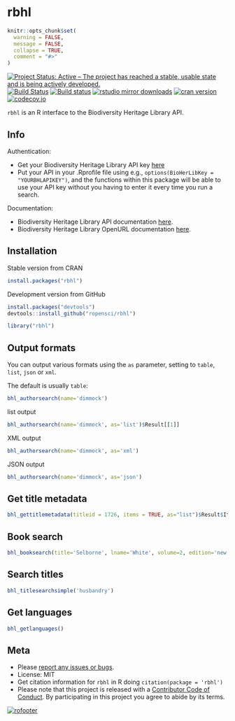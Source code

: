 rbhl
====

```r
knitr::opts_chunk$set(
  warning = FALSE,
  message = FALSE,
  collapse = TRUE,
  comment = "#>"
)
```

[![Project Status: Active – The project has reached a stable, usable state and is being actively developed.](http://www.repostatus.org/badges/latest/active.svg)](http://www.repostatus.org/#active)
[![Build Status](https://api.travis-ci.org/ropensci/rbhl.png)](https://travis-ci.org/ropensci/rbhl)
[![Build status](https://ci.appveyor.com/api/projects/status/ej5u9mdirg1yyteg/branch/master)](https://ci.appveyor.com/project/sckott/rbhl/branch/master)
[![rstudio mirror downloads](http://cranlogs.r-pkg.org/badges/rbhl?color=2ECC71)](https://github.com/metacran/cranlogs.app)
[![cran version](http://www.r-pkg.org/badges/version/rbhl)](https://cran.r-project.org/package=rbhl)
[![codecov.io](https://codecov.io/github/ropensci/rbhl/coverage.svg?branch=master)](https://codecov.io/github/ropensci/rbhl?branch=master)

`rbhl` is an R interface to the Biodiversity Heritage Library API.

## Info

Authentication:

* Get your Biodiversity Heritage Library API key [here](http://www.biodiversitylibrary.org/getapikey.aspx)
* Put your API in your .Rprofile file using e.g., `options(BioHerLibKey = "YOURBHLAPIKEY")`, and the functions within this package will be able to use your API key without you having to enter it every time you run a search.

Documentation:

* Biodiversity Heritage Library API documentation [here](http://www.biodiversitylibrary.org/api2/docs/docs.html).
* Biodiversity Heritage Library OpenURL documentation [here](http://www.biodiversitylibrary.org/openurlhelp.aspx).

## Installation

Stable version from CRAN

```r
install.packages("rbhl")
```

Development version from GitHub

```r
install.packages("devtools")
devtools::install_github("ropensci/rbhl")
```

```r
library("rbhl")
```

## Output formats

You can output various formats using the `as` parameter, setting to `table`, `list`, `json` or `xml`.

The default is usually `table`:

```r
bhl_authorsearch(name='dimmock')
```

list output

```r
bhl_authorsearch(name='dimmock', as='list')$Result[[1]]
```

XML output

```r
bhl_authorsearch(name='dimmock', as='xml')
```

JSON output

```r
bhl_authorsearch(name='dimmock', as='json')
```

## Get title metadata

```r
bhl_gettitlemetadata(titleid = 1726, items = TRUE, as="list")$Result$Items
```

## Book search

```r
bhl_booksearch(title='Selborne', lname='White', volume=2, edition='new', year=1825, collectionid=4, language='eng')
```

## Search titles

```r
bhl_titlesearchsimple('husbandry')
```

## Get languages

```r
bhl_getlanguages()
```

## Meta

* Please [report any issues or bugs](https://github.com/ropensci/rbhl/issues).
* License: MIT
* Get citation information for `rbhl` in R doing `citation(package = 'rbhl')`
* Please note that this project is released with a [Contributor Code of Conduct](CONDUCT.md). By participating in this project you agree to abide by its terms.

[![rofooter](http://ropensci.org/public_images/github_footer.png)](http://ropensci.org)
